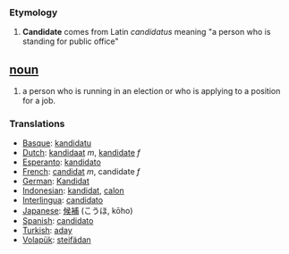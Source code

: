 === Etymology ===
#'''Candidate''' comes from Latin ''candidatus'' meaning "a person who is standing for public office"

== [[noun]] ==
#a person who is running in an election or who is applying to a position for a job.

=== Translations ===
*[[Basque]]: [[kandidatu]]
*[[Dutch]]: [[kandidaat]] ''m'', [[kandidate]] ''f''
*[[Esperanto]]: [[kandidato]]
*[[French]]: [[candidat]] ''m'', candidate ''f''
*[[German]]: [[Kandidat]]
*[[Indonesian]]: [[kandidat]], [[calon]]
*[[Interlingua]]: [[candidato]]
*[[Japanese]]: [[候補]] (こうほ, kōho)
*[[Spanish]]: [[candidato]]
*[[Turkish]]: [[aday]]
*[[Volapük]]: [[steifädan]]